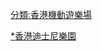 {{Catnav|香港迪士尼樂園度假區}}
{{Catmore}}
{{Commonscat|Hong Kong Disneyland}}

[[Category:香港迪士尼樂園度假區|*香港迪士尼樂園]]
[[分類:香港機動遊樂場|分類:香港機動遊樂場]]